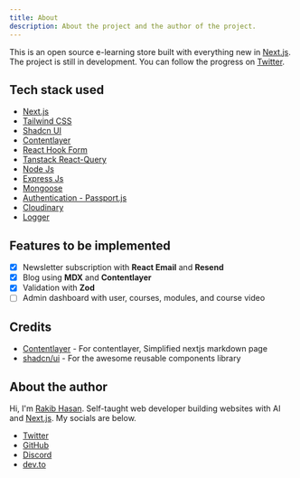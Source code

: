 ```yaml
---
title: About
description: About the project and the author of the project.
---
```


This is an open source e-learning store built with everything new in [Next.js](https://nextjs.org/).
The project is still in development. You can follow the progress on [Twitter](https://twitter.com/rakibtweets).

## Tech stack used

- [Next.js](https://nextjs.org)
- [Tailwind CSS](https://tailwindcss.com)
- [Shadcn UI](https://ui.shadcn.com/)
- [Contentlayer](https://www.contentlayer.dev)
- [React Hook Form](https://react-hook-form.com/)
- [Tanstack React-Query](https://tanstack.com/query/latest)
- [Node Js](https://nodejs.org/en)
- [Express Js](https://expressjs.com/)
- [Mongoose](https://mongoosejs.com/)
- [Authentication - Passport.js](https://www.passportjs.org/)
- [Cloudinary](https://cloudinary.com/)
- [Logger](https://www.npmjs.com/package/winston/v/2.4.6)

## Features to be implemented

- [x] Newsletter subscription with **React Email** and **Resend**
- [x] Blog using **MDX** and **Contentlayer**
- [x] Validation with **Zod**
- [ ] Admin dashboard with user, courses, modules, and course video

## Credits

- [Contentlayer](https://www.contentlayer.dev) - For contentlayer, Simplified nextjs markdown page
- [shadcn/ui](https://ui.shadcn.com) - For the awesome reusable components library

## About the author

Hi, I'm [Rakib Hasan](https://rakib-hasan.me). Self-taught web developer building websites with AI and [Next.js](https://nextjs.org/). My socials are below.

- [Twitter](https://twitter.com/rakibtweets)
- [GitHub](https://github.com/rakibtweets)
- [Discord](https://discord.com/users/sadmann7)
- [dev.to](https://dev.to/rakibtweets)
